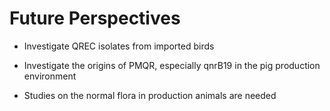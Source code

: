 # Future Perspectives

- Investigate QREC isolates from imported birds

- Investigate the origins of PMQR, especially qnrB19 in the pig production environment

- Studies on the normal flora in production animals are needed